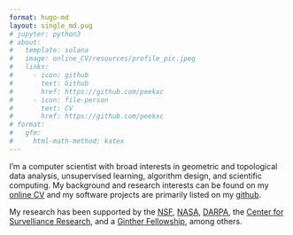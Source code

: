 ```yaml
---
format: hugo-md
layout: single_md.pug
# jupyter: python3
# about:
#   template: solana
#   image: online_CV/resources/profile_pic.jpeg
#   links:    
#     - icon: github
#       text: Github
#       href: https://github.com/peekxc
#     - icon: file-person
#       text: CV
#       href: https://github.com/peekxc
# format: 
#   gfm:
#     html-math-method: katex
---
```


:::{#hero-heading}

I'm a computer scientist with broad interests in geometric and topological data analysis, unsupervised learning, algorithm design, and scientific computing. My background and research interests can be found on my [online CV](https://mattpiekenbrock.com/cv) and my software projects are primarily listed on my [github](https://github.com/peekxc).  

<!-- I'm currently a graduate student pursuing a PhD in [Khoury College of Computer Sciences](https://www.khoury.northeastern.edu/) at Northeastern University (NEU). 
I hold both B.S. and M.S. degrees in C.S. from [Wright State University](https://www.wright.edu/).

I also completed 2 years of graduate coursework in [Computational Mathematics, Science, and Engineering Department](https://cmse.msu.edu/) (CMSE) at Michigan State University, prior to transferring to NEU.  -->



My research has been supported by the [NSF](https://www.nsf.gov/), [NASA](https://www.nasa.gov/), [DARPA](https://www.darpa.mil/), the [Center for Survelliance Research](https://www.wright.edu/center-for-surveillance-research/our-members), and a [Ginther Fellowship](https://givingto.msu.edu/stories/500k-endowment-creates-first-grad-fellowship-in-cmse), among others.

<!-- I enjoy learning about open-ended areas of learning theory and data analysis, including topics such as unsupervised learning, clustering, dimensionality reduction, estimation theory, and so on. I'm also a [modern C++](https://github.com/isocpp/CppCoreGuidelines/blob/master/CppCoreGuidelines.md#abstract) enthusiast, and believer in [functional programming](https://en.wikipedia.org/wiki/Functional_programming), and a fervent supporter of open source software.  -->

:::